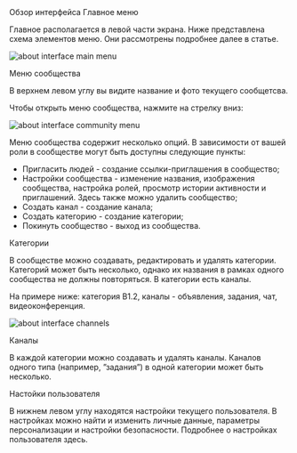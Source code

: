 
<AnchorHeading type="h1" id="about-interface">
  Обзор интерфейса
</AnchorHeading>

<AnchorHeading type="h2" id="main-menu">
  Главное меню
</AnchorHeading>

Главное располагается в левой части экрана. Ниже представлена схема элементов меню.
Они рассмотрены подробнее далее в статье.

<Image
  width={568}
  height={1016}
  src="/assets/markdown/work-beginning/about-interface-main-menu.png"
  alt="about interface main menu"
/>

<AnchorHeading type="h2" id="community-menu">
  Меню сообщества
</AnchorHeading>

В верхнем левом углу вы видите название и фото текущего сообщетсва.

Чтобы открыть меню сообщества, нажмите на стрелку вниз:

<Image
  width={368}
  height={516}
  src="/assets/markdown/work-beginning/about-interface-community-menu.png"
  alt="about interface community menu"
/>

Меню сообщества содержит несколько опций.
В зависимости от вашей роли в сообществе могут быть доступны следующие пункты:

- Пригласить людей - создание ссылки-приглашения в сообщество;
- Настройки сообщества - изменение названия, изображения сообщества, настройка ролей, просмотр истории активности и приглашений. Здесь также можно удалить сообщество;
- Создать канал - создание канала;
- Создать категорию - создание категории;
- Покинуть сообщество - выход из сообщества.

<AnchorHeading type="h2" id="categories">
  Категории
</AnchorHeading>

В сообществе можно создавать, редактировать и удалять категории. Категорий может быть несколько,
однако их названия в рамках одного сообщества не должны повторяться. В категории есть каналы.

На примере ниже: категория B1.2, каналы - объявления, задания, чат, видеоконференция.

<Image
  width={368}
  height={516}
  src="/assets/markdown/work-beginning/about-interface-channels.png"
  alt="about interface channels"
/>

<AnchorHeading type="h2" id="channels">
  Каналы
</AnchorHeading>

В каждой категории можно создавать и удалять каналы. Каналов одного типа (например,
”задания”) в одной категории может быть несколько.

<AnchorHeading type="h2" id="user-settings">
  Настойки пользователя
</AnchorHeading>

В нижнем левом углу находятся настройки текущего пользователя. В настройках можно найти и изменить личные данные, параметры персонализации и настройки безопасности.
Подробнее о настройках пользователя здесь.

